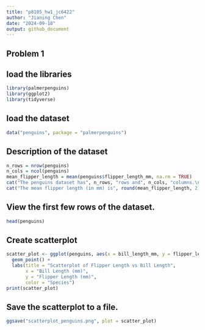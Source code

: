```yaml
---
title: "p8105_hw1_jc6422"
author: "Jianing Chen"
date: "2024-09-18"
output: github_document
---
```

## Problem 1

## load the libraries

```r
library(palmerpenguins)
library(ggplot2)
library(tidyverse)
```

## load the dataset
```r
data("penguins", package = "palmerpenguins")
```

## Description of the dataset

```r
n_rows = nrow(penguins)
n_cols = ncol(penguins)
mean_flipper_length = mean(penguins$flipper_length_mm, na.rm = TRUE)
cat("The penguins dataset has", n_rows, "rows and", n_cols, "columns.\n")
cat("The mean flipper length (in mm) is", round(mean_flipper_length, 2), ".\n")

```
## View the first few rows of the dataset.
```r
head(penguins)
```

## Create scatterplot 
```r
scatter_plot <- ggplot(penguins, aes(x = bill_length_mm, y = flipper_length_mm, color = species)) +
  geom_point() +
  labs(title = "Scatterplot of Flipper Length vs Bill Length",
       x = "Bill Length (mm)",
       y = "Flipper Length (mm)",
       color = "Species")
print(scatter_plot)
```

## Save the scatterplot to a file.
```r
ggsave("scatterplot_penguins.png", plot = scatter_plot)
```

